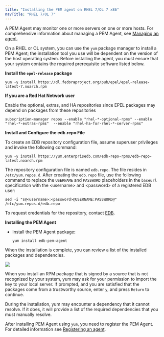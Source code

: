 ```yaml
---
title: "Installing the PEM agent on RHEL 7/OL 7 x86"
navTitle: "RHEL 7/OL 7"
---
```


A PEM Agent may monitor one or more servers on one or more hosts. For comprehensive information about managing a PEM Agent, see [Managing an agent](../../../managing_pem_agent).

On a RHEL or OL system, you can use the `yum` package manager to install a PEM Agent; the installation tool you use will be dependent on the version of the host operating system. Before installing the agent, you must ensure that your system contains the required prerequisite software listed below.

**Install the `epel-release` package**

```text
yum -y install https://dl.fedoraproject.org/pub/epel/epel-release-latest-7.noarch.rpm
```

**If you are a Red Hat Network user**

Enable the optional, extras, and HA repositories since EPEL packages may depend on packages from these repositories

```text
subscription-manager repos --enable "rhel-*-optional-rpms" --enable "rhel-*-extras-rpms"  --enable "rhel-ha-for-rhel-*-server-rpms"
```

**Install and Configure the edb.repo File**

To create an EDB repository configuration file, assume superuser privileges and invoke the following command:

```text
yum -y install https://yum.enterprisedb.com/edb-repo-rpms/edb-repo-latest.noarch.rpm
```

The repository configuration file is named `edb.repo`. The file resides in `/etc/yum.repos.d`. After creating the `edb.repo` file, use the following command to replace the `USERNAME` and `PASSWORD` placeholders in the `baseurl` specification with the &lt;username> and &lt;password> of a registered EDB user:

```text
sed -i "s@<username>:<password>@USERNAME:PASSWORD@" /etc/yum.repos.d/edb.repo
```

To request credentials for the repository, contact [EDB](https://www.enterprisedb.com/repository-access-request).

**Installing the PEM Agent**

-   Install the PEM Agent package:

    ```text
    yum install edb-pem-agent
    ```

When the installation is complete, you can review a list of the installed packages and dependencies.

![](../../../images/pem_rpm_installation_agent.png)

When you install an RPM package that is signed by a source that is not recognized by your system, yum may ask for your permission to import the key to your local server. If prompted, and you are satisfied that the packages come from a trustworthy source, enter `y`, and press `Return` to continue.

During the installation, yum may encounter a dependency that it cannot resolve. If it does, it will provide a list of the required dependencies that you must manually resolve.

After installing PEM Agent using `yum`, you need to register the PEM Agent. For detailed information see [Registering an agent](../../../registering_agent).

